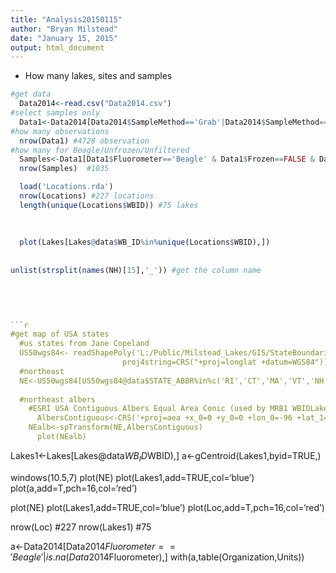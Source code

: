 ```yaml
---
title: "Analysis20150115"
author: "Bryan Milstead"
date: "January 15, 2015"
output: html_document
---
```

<!---
use these command instead of the knit icon if you want the data and work loaded into the R workspace
  library(knitr)
      a<-getwd()
        if(substr(a,nchar(a)-8,nchar(a))=='Reg1Cyano')  {setwd('./Data2014/')
          } else {if(substr(a,nchar(a)-7,nchar(a))!='Reg1Cyano') print('WARNING: Wrong Working Directory')}
  knit('Analysis20150115.rmd')
  -->

* How many lakes, sites and samples

```r
#get data
  Data2014<-read.csv("Data2014.csv")
#select samples only  
  Data1<-Data2014[Data2014$SampleMethod=='Grab'|Data2014$SampleMethod=='VanDorn'|Data2014$SampleMethod=='Integrated',]
#how many observations
  nrow(Data1) #4728 observation
#how many for Beagle/Unfrozen/Unfiltered
  Samples<-Data1[Data1$Fluorometer=='Beagle' & Data1$Frozen==FALSE & Data1$Filtered==FALSE,]
  nrow(Samples)  #1035

  load('Locations.rda')
  nrow(Locations) #227 locations
  length(unique(Locations$WBID)) #75 lakes
  
 
  
  plot(Lakes[Lakes@data$WB_ID%in%unique(Locations$WBID),])
  
  
unlist(strsplit(names(NH)[15],'_')) #get the column name
  

  
 

```r
#get map of USA states
  #us states from Jane Copeland
  US50wgs84<- readShapePoly('L:/Public/Milstead_Lakes/GIS/StateBoundaries/States.shp', 
                         proj4string=CRS("+proj=longlat +datum=WGS84"))   #read a large shapefile with the state boundaries
  #northeast
  NE<-US50wgs84[US50wgs84@data$STATE_ABBR%in%c('RI','CT','MA','VT','NH','ME'),]
  
  #northeast albers
    #ESRI USA Contiguous Albers Equal Area Conic (used by MRB1 WBIDLakes as AlbersX and AlbersY)
      AlbersContiguous<-CRS('+proj=aea +x_0=0 +y_0=0 +lon_0=-96 +lat_1=29.5 +lat_2=45.5 +lat_0=37.5 +units=m +datum=NAD83')
    NEalb<-spTransform(NE,AlbersContiguous)
      plot(NEalb)
```  
  
  Lakes1<-Lakes[Lakes@data$WB_ID%in%unique(WBID$WBID),]
  a<-gCentroid(Lakes1,byid=TRUE,)
  
  windows(10.5,7)
  plot(NE)
  plot(Lakes1,add=TRUE,col='blue')
  plot(a,add=T,pch=16,col='red')
  
  plot(NE)
  plot(Lakes1,add=TRUE,col='blue')
  plot(Loc,add=T,pch=16,col='red')

nrow(Loc) #227
nrow(Lakes1)  #75


a<-Data2014[Data2014$Fluorometer=='Beagle'|is.na(Data2014$Fluorometer),]
with(a,table(Organization,Units))
